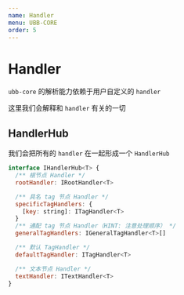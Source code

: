 ```yaml
---
name: Handler
menu: UBB-CORE
order: 5
---
```



# Handler

`ubb-core` 的解析能力依赖于用户自定义的 `handler`

这里我们会解释和 `handler` 有关的一切


## HandlerHub

我们会把所有的 `handler` 在一起形成一个 `HandlerHub`

```js
interface IHandlerHub<T> {
  /** 根节点 Handler */
  rootHandler: IRootHandler<T>

  /** 具名 tag 节点 Handler */
  specificTagHandlers: {
    [key: string]: ITagHandler<T>
  }
  /** 通配 tag 节点 Handler（HINT: 注意处理顺序） */
  generalTagHandlers: IGeneralTagHandler<T>[]

  /** 默认 TagHandler */
  defaultTagHandler: ITagHandler<T>

  /** 文本节点 Handler */
  textHandler: ITextHandler<T>
}
```
